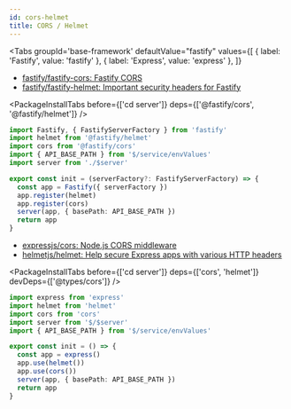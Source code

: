 ```yaml
---
id: cors-helmet
title: CORS / Helmet
---
```



<Tabs
  groupId='base-framework'
  defaultValue="fastify"
  values={[
    { label: 'Fastify', value: 'fastify' },
    { label: 'Express', value: 'express' },
  ]}
>
<TabItem value="fastify">

- [fastify/fastify\-cors: Fastify CORS](https://github.com/fastify/fastify-cors)
- [fastify/fastify\-helmet: Important security headers for Fastify](https://github.com/fastify/fastify-helmet)

<PackageInstallTabs before={['cd server']} deps={['@fastify/cors', '@fastify/helmet']} />

```ts title="server/service/app.ts"
import Fastify, { FastifyServerFactory } from 'fastify'
import helmet from '@fastify/helmet'
import cors from '@fastify/cors'
import { API_BASE_PATH } from '$/service/envValues'
import server from './$server'

export const init = (serverFactory?: FastifyServerFactory) => {
  const app = Fastify({ serverFactory })
  app.register(helmet)
  app.register(cors)
  server(app, { basePath: API_BASE_PATH })
  return app
}
```

</TabItem>
<TabItem value="express">

- [expressjs/cors: Node\.js CORS middleware](https://github.com/expressjs/cors)
- [helmetjs/helmet: Help secure Express apps with various HTTP headers](https://github.com/helmetjs/helmet)

<PackageInstallTabs before={['cd server']} deps={['cors', 'helmet']} devDeps={['@types/cors']} />

```ts title="server/entrypoints/index.ts"
import express from 'express'
import helmet from 'helmet'
import cors from 'cors'
import server from '$/$server'
import { API_BASE_PATH } from '$/service/envValues'

export const init = () => {
  const app = express()
  app.use(helmet())
  app.use(cors())
  server(app, { basePath: API_BASE_PATH })
  return app
}
```

</TabItem>
</Tabs>
